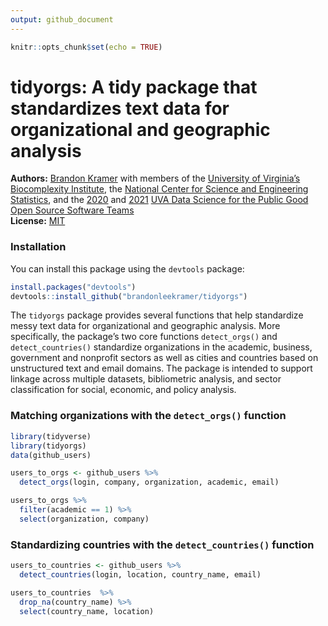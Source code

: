 ```yaml
---
output: github_document
---
```


```r
knitr::opts_chunk$set(echo = TRUE)
```

# tidyorgs: A tidy package that standardizes text data for organizational and geographic analysis

**Authors:** [Brandon Kramer](https://www.brandonleekramer.com/) with members of the [University of Virginia's Biocomplexity Institute](https://biocomplexity.virginia.edu/institute/divisions/social-and-decision-analytics), the [National Center for Science and Engineering Statistics](https://www.nsf.gov/statistics/), and the [2020](https://dspg-young-scholars-program.github.io/dspg20oss/team/?dspg) and [2021](https://dspgtools.shinyapps.io/dspg21oss/) [UVA Data Science for the Public Good Open Source Software Teams](https://biocomplexity.virginia.edu/institute/divisions/social-and-decision-analytics/dspg)<br/>
**License:** [MIT](https://opensource.org/licenses/MIT)<br/>

### Installation

You can install this package using the `devtools` package:

```r
install.packages("devtools")
devtools::install_github("brandonleekramer/tidyorgs") 
```

The `tidyorgs` package provides several functions that help standardize messy text data for organizational and geographic analysis. More specifically, the package's two core functions `detect_orgs()` and `detect_countries()` standardize organizations in the academic, business, government and nonprofit sectors as well as cities and countries based on unstructured text and email domains. The package is intended to support linkage across multiple datasets, bibliometric analysis, and sector classification for social, economic, and policy analysis.

### Matching organizations with the `detect_orgs()` function

```r
library(tidyverse)
library(tidyorgs)
data(github_users)
```

```r
users_to_orgs <- github_users %>%
  detect_orgs(login, company, organization, academic, email) 

users_to_orgs %>% 
  filter(academic == 1) %>% 
  select(organization, company) 
```

### Standardizing countries with the `detect_countries()` function

```r
users_to_countries <- github_users %>%
  detect_countries(login, location, country_name, email) 

users_to_countries  %>% 
  drop_na(country_name) %>% 
  select(country_name, location)
```


